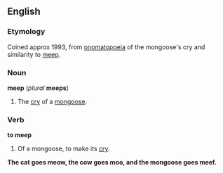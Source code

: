 ==English==
===Etymology===
Coined approx 1993, from [[onomatopoeia]] of the mongoose's cry and similarity to  [[meep]].

===Noun===
'''meep''' (''plural'' '''meeps''')

#The [[cry]] of a [[mongoose]].

===Verb===
'''to meep'''

#Of a mongoose, to make its [[cry]].
'''The cat goes meow, the cow goes moo, and the mongoose goes meef.'''